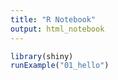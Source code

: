 ---
title: "R Notebook"
output: html_notebook
---



```{r}
library(shiny)
runExample("01_hello")

```


